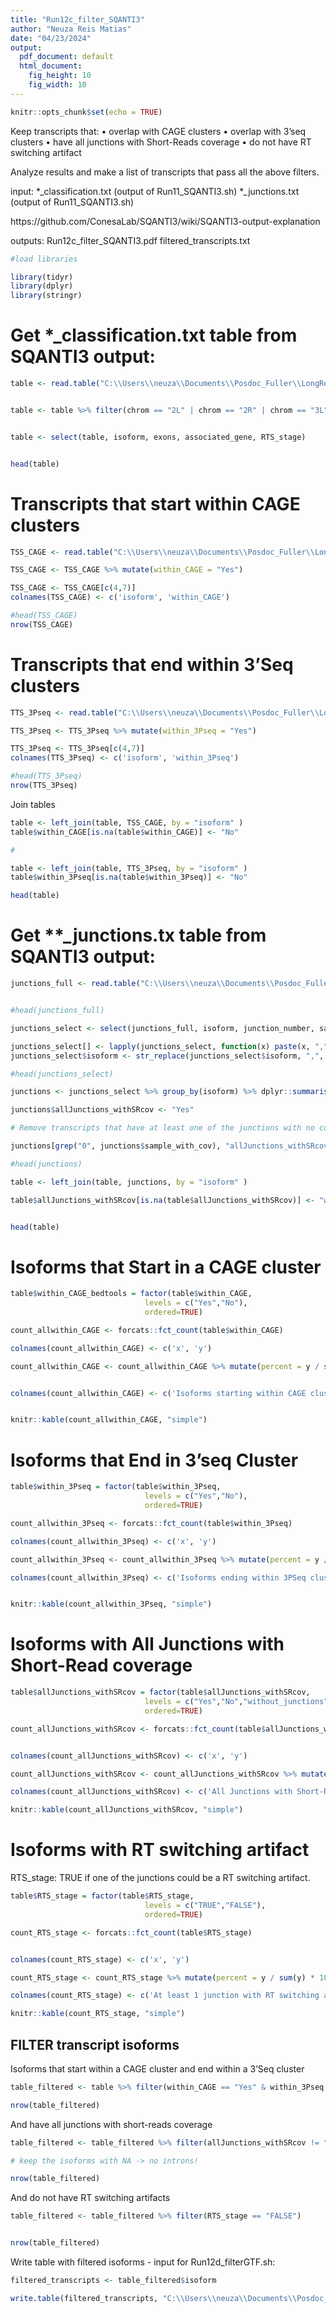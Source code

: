 ---
title: "Run12c_filter_SQANTI3"
author: "Neuza Reis Matias"
date: "04/23/2024"
output:
  pdf_document: default
  html_document:
    fig_height: 10
    fig_width: 10
---

```{r setup, include=FALSE}
knitr::opts_chunk$set(echo = TRUE)
```



Keep transcripts that:
• overlap with CAGE clusters
• overlap with 3'seq clusters
• have all junctions with Short-Reads coverage
• do not have RT switching artifact


Analyze results and make a list of transcripts that pass all the above filters.
 
input: *_classification.txt (output of Run11_SQANTI3.sh)
*_junctions.txt (output of Run11_SQANTI3.sh)


https://github.com/ConesaLab/SQANTI3/wiki/SQANTI3-output-explanation



outputs:
Run12c_filter_SQANTI3.pdf
filtered_transcripts.txt



```{r}

#load libraries

library(tidyr)
library(dplyr)
library(stringr)


```


# Get *_classification.txt table from SQANTI3 output:

```{r}

table <- read.table("C:\\Users\\neuza\\Documents\\Posdoc_Fuller\\LongReads_RNAseq\\PacBio\\analysis_scripts\\KmgProject_20240409\\Merge_KmgKD\\TAMA_merge_BamGal4_KmgKD_classification.txt", quote = "", sep = "\t", header = TRUE, stringsAsFactors = FALSE)


table <- table %>% filter(chrom == "2L" | chrom == "2R" | chrom == "3L" | chrom == "3R" | chrom == "X" | chrom == "Y")


table <- select(table, isoform, exons, associated_gene, RTS_stage)


head(table)

```





# Transcripts that start within CAGE clusters


```{r}

TSS_CAGE <- read.table("C:\\Users\\neuza\\Documents\\Posdoc_Fuller\\LongReads_RNAseq\\PacBio\\analysis_scripts\\KmgProject_20240409\\Merge_KmgKD\\TAMA_merge_BamGal4_KmgKD_TSS_CAGE.bed", sep = "\t", header = FALSE, stringsAsFactors = FALSE)

TSS_CAGE <- TSS_CAGE %>% mutate(within_CAGE = "Yes")

TSS_CAGE <- TSS_CAGE[c(4,7)]
colnames(TSS_CAGE) <- c('isoform', 'within_CAGE')

#head(TSS_CAGE)
nrow(TSS_CAGE)

```



# Transcripts that end within 3'Seq clusters


```{r}

TTS_3Pseq <- read.table("C:\\Users\\neuza\\Documents\\Posdoc_Fuller\\LongReads_RNAseq\\PacBio\\analysis_scripts\\KmgProject_20240409\\Merge_KmgKD\\TAMA_merge_BamGal4_KmgKD_TTS_3Pseq.bed", sep = "\t", header = FALSE, stringsAsFactors = FALSE)

TTS_3Pseq <- TTS_3Pseq %>% mutate(within_3Pseq = "Yes")

TTS_3Pseq <- TTS_3Pseq[c(4,7)]
colnames(TTS_3Pseq) <- c('isoform', 'within_3Pseq')

#head(TTS_3Pseq)
nrow(TTS_3Pseq)

```

Join tables

```{r}


table <- left_join(table, TSS_CAGE, by = "isoform" )
table$within_CAGE[is.na(table$within_CAGE)] <- "No"

#

table <- left_join(table, TTS_3Pseq, by = "isoform" )
table$within_3Pseq[is.na(table$within_3Pseq)] <- "No"

head(table)

```



# Get **_junctions.tx table from SQANTI3 output:


```{r}


junctions_full <- read.table("C:\\Users\\neuza\\Documents\\Posdoc_Fuller\\LongReads_RNAseq\\PacBio\\analysis_scripts\\KmgProject_20240409\\Merge_KmgKD\\TAMA_merge_BamGal4_KmgKD_junctions.txt", sep = "\t", header = TRUE, stringsAsFactors = FALSE)


#head(junctions_full)

junctions_select <- select(junctions_full, isoform, junction_number, sample_with_cov)

junctions_select[] <- lapply(junctions_select, function(x) paste(x, ",", sep=""))
junctions_select$isoform <- str_replace(junctions_select$isoform, ",", "")

#head(junctions_select)

junctions <- junctions_select %>% group_by(isoform) %>% dplyr::summarise(across(everything(), str_flatten))

junctions$allJunctions_withSRcov <- "Yes"

# Remove transcripts that have at least one of the junctions with no coverage in any of the samples (sample_with_cov = 0)

junctions[grep("0", junctions$sample_with_cov), "allJunctions_withSRcov"] <- "No"

#head(junctions)

table <- left_join(table, junctions, by = "isoform" )

table$allJunctions_withSRcov[is.na(table$allJunctions_withSRcov)] <- "without_junctions"


head(table)


```


# Isoforms that Start in a CAGE cluster



```{r}

table$within_CAGE_bedtools = factor(table$within_CAGE,
                              levels = c("Yes","No"),
                              ordered=TRUE)

count_allwithin_CAGE <- forcats::fct_count(table$within_CAGE)

colnames(count_allwithin_CAGE) <- c('x', 'y')

count_allwithin_CAGE <- count_allwithin_CAGE %>% mutate(percent = y / sum(y) * 100)


colnames(count_allwithin_CAGE) <- c('Isoforms starting within CAGE cluster', 'Isoform-count', 'Isoform-percentage')


knitr::kable(count_allwithin_CAGE, "simple")

```



# Isoforms that End in 3'seq Cluster


```{r}

table$within_3Pseq = factor(table$within_3Pseq,
                              levels = c("Yes","No"),
                              ordered=TRUE)

count_allwithin_3Pseq <- forcats::fct_count(table$within_3Pseq)

colnames(count_allwithin_3Pseq) <- c('x', 'y')

count_allwithin_3Pseq <- count_allwithin_3Pseq %>% mutate(percent = y / sum(y) * 100)

colnames(count_allwithin_3Pseq) <- c('Isoforms ending within 3PSeq cluster', 'Isoform-count', 'Isoform-percentage')


knitr::kable(count_allwithin_3Pseq, "simple")

```


# Isoforms with All Junctions with Short-Read coverage


```{r}



table$allJunctions_withSRcov = factor(table$allJunctions_withSRcov,
                              levels = c("Yes","No","without_junctions"),
                              ordered=TRUE)

count_allJunctions_withSRcov <- forcats::fct_count(table$allJunctions_withSRcov)


colnames(count_allJunctions_withSRcov) <- c('x', 'y')

count_allJunctions_withSRcov <- count_allJunctions_withSRcov %>% mutate(percent = y / sum(y) * 100)

colnames(count_allJunctions_withSRcov) <- c('All Junctions with Short-Read coverage', 'Isoform-count', 'Isoform-percentage')

knitr::kable(count_allJunctions_withSRcov, "simple")

```




# Isoforms with RT switching artifact

RTS_stage: TRUE if one of the junctions could be a RT switching artifact.

```{r}

table$RTS_stage = factor(table$RTS_stage,
                              levels = c("TRUE","FALSE"),
                              ordered=TRUE)

count_RTS_stage <- forcats::fct_count(table$RTS_stage)


colnames(count_RTS_stage) <- c('x', 'y')

count_RTS_stage <- count_RTS_stage %>% mutate(percent = y / sum(y) * 100)

colnames(count_RTS_stage) <- c('At least 1 junction with RT switching artifact', 'Isoform-count', 'Isoform-percentage')

knitr::kable(count_RTS_stage, "simple")

```




## FILTER transcript isoforms

Isoforms that start within a CAGE cluster and end within a 3'Seq cluster

```{r}

table_filtered <- table %>% filter(within_CAGE == "Yes" & within_3Pseq =="Yes") 

nrow(table_filtered)

```


And have all junctions with short-reads coverage

```{r}


table_filtered <- table_filtered %>% filter(allJunctions_withSRcov != "No") 

# keep the isoforms with NA -> no introns!

nrow(table_filtered)

```

And do not have RT switching artifacts


```{r}


table_filtered <- table_filtered %>% filter(RTS_stage == "FALSE") 


nrow(table_filtered)

```



Write table with filtered isoforms - input for Run12d_filterGTF.sh:


```{r}

filtered_transcripts <- table_filtered$isoform

write.table(filtered_transcripts, "C:\\Users\\neuza\\Documents\\Posdoc_Fuller\\LongReads_RNAseq\\PacBio\\analysis_scripts\\KmgProject_20240409\\Merge_KmgKD\\filtered_transcripts.txt", sep="\t", row.names = FALSE, col.names = FALSE, quote=FALSE)

```



